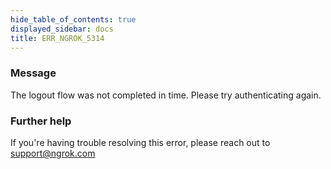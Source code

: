 ```yaml
---
hide_table_of_contents: true
displayed_sidebar: docs
title: ERR_NGROK_5314
---
```


### Message

The logout flow was not completed in time. Please try authenticating again.

### Further help

If you're having trouble resolving this error, please reach out to [support@ngrok.com](mailto:support@ngrok.com?subject=Help%20with%20ERR_NGROK_5314)
